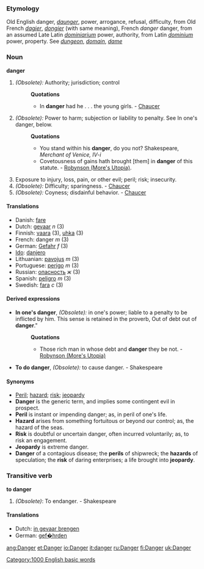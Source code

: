===Etymology===
Old English danger, ''[[daunger]]'', power, arrogance, refusal, difficulty, from Old French ''[[dagier]]'', ''[[dongier]]'' (with same meaning), French ''danger'' danger, from an assumed Late Latin ''[[dominiarium]]'' power, authority, from Latin ''[[dominium]]'' power, property. See ''[[dungeon]]'', ''[[domain]]'', ''[[dame]]''
===Noun===
'''danger'''

#''(Obsolete):'' Authority; jurisdiction; control
#:'''Quotations'''
#:*In '''danger''' had he . . . the young girls. - [[Chaucer]]
#''(Obsolete):'' Power to harm; subjection or liability to penalty. See In one's danger, below.
#:'''Quotations'''
#:*You stand within his '''danger''', do you not? Shakespeare, ''Merchant of Venice, IV-i''
#:*Covetousness of gains hath brought [them] in '''danger''' of this statute. - [[Robynson (More's Utopia)]].
#Exposure to injury, loss, pain, or other evil; peril; risk; insecurity.
#''(Obsolete):'' Difficulty; sparingness. - [[Chaucer]]
#''(Obsolete):'' Coyness; disdainful behavior. - [[Chaucer]]

====Translations====
*Danish: [[fare]]
*Dutch: [[gevaar]] ''n'' (3)
*Finnish: [[vaara]] (3), [[uhka]] (3)
*French: danger ''m'' (3)
*German: [[Gefahr]] ''f'' (3)
*[[Ido]]: [[danjero]]
*Lithuanian: [[pavojus]] ''m'' (3)
*Portuguese: [[perigo]] ''m'' (3)
*Russian: [[:ru:опасность|опасность]] ''ж'' (3)
*Spanish: [[peligro]] ''m'' (3)
*Swedish: [[fara]] ''c'' (3)

====Derived expressions====
*'''In one's danger''', ''(Obsolete):'' in one's power; liable to a penalty to be inflicted by him. This sense is retained in the proverb, Out of debt out of '''danger'''."
*:'''Quotations'''
*:*Those rich man in whose debt and '''danger''' they be not. - [[Robynson (More's Utopia)]]
*'''To do danger''', ''(Obsolete):'' to cause danger. - Shakespeare

====Synonyms====
*[[Peril]]; [[hazard]]; [[risk]]; [[jeopardy]] 
*'''Danger''' is the generic term, and implies some contingent evil in prospect. 
*'''Peril''' is instant or impending danger; as, in peril of one's life. 
*'''Hazard''' arises from something fortuitous or beyond our control; as, the hazard of the seas. 
*'''Risk''' is doubtful or uncertain danger, often incurred voluntarily; as, to risk an engagement. 
*'''Jeopardy''' is extreme danger. 
*'''Danger''' of a contagious disease; the '''perils''' of shipwreck; the '''hazards''' of speculation; the '''risk''' of daring enterprises; a life brought into '''jeopardy'''.

===Transitive verb===
'''to danger'''

#''(Obsolete)'': To endanger. - Shakespeare

====Translations====
*Dutch: [[in gevaar brengen]]
*German: [[gef�hrden]]

[[Category:1000 English basic words]]

[[ang:Danger]]
[[et:Danger]]
[[io:Danger]]
[[it:danger]]
[[ru:Danger]]
[[fi:Danger]]
[[uk:Danger]]